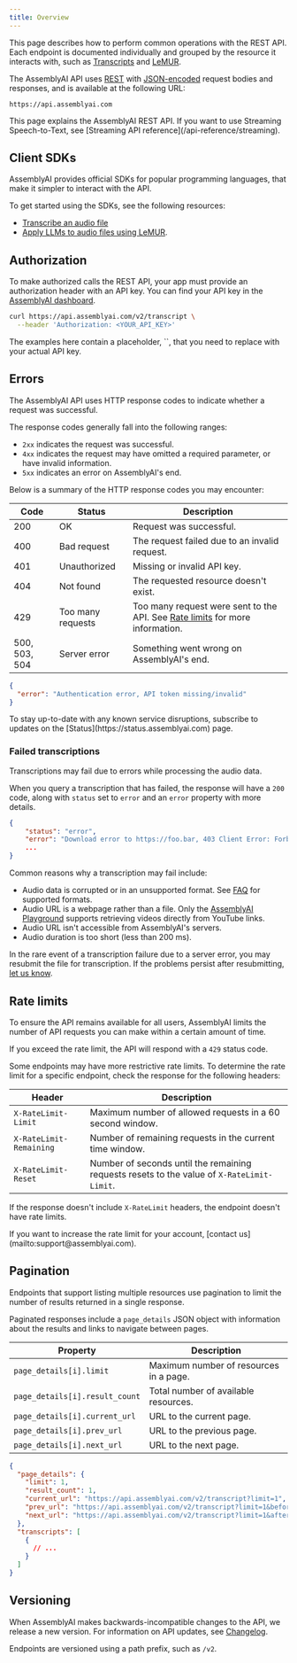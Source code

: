 ```yaml
---
title: Overview
---
```


This page describes how to perform common operations with the REST API. Each endpoint is documented individually and grouped by the resource it interacts with, such as [Transcripts](/api-reference/transcripts) and [LeMUR](/api-reference/lemur).

The AssemblyAI API uses [REST](https://en.wikipedia.org/wiki/REST) with [JSON-encoded](https://www.json.org/json-en.html) request bodies and responses, and is available at the following URL:

```plain title="Base URL"
https://api.assemblyai.com
```

<Info title="Streaming Speech-to-Text">
This page explains the AssemblyAI REST API. If you want to use Streaming Speech-to-Text, see [Streaming API reference](/api-reference/streaming).
</Info>

## Client SDKs

AssemblyAI provides official SDKs for popular programming languages, that make it simpler to interact with the API.

To get started using the SDKs, see the following resources:

- [Transcribe an audio file](https://www.assemblyai.com/docs/getting-started/transcribe-an-audio-file)
- [Apply LLMs to audio files using LeMUR](https://www.assemblyai.com/docs/getting-started/apply-llms-to-audio-files).

## Authorization

To make authorized calls the REST API, your app must provide an authorization header with an API key. You can find your API key in the [AssemblyAI dashboard](https://www.assemblyai.com/app).

```bash title="Authenticated request"
curl https://api.assemblyai.com/v2/transcript \
  --header 'Authorization: <YOUR_API_KEY>'
```

<Info title="Your API key">
The examples here contain a placeholder, `<YOUR_API_KEY>`, that you need to replace with your actual API key.
</Info>

## Errors

The AssemblyAI API uses HTTP response codes to indicate whether a request was successful.

The response codes generally fall into the following ranges:

- `2xx` indicates the request was successful.
- `4xx` indicates the request may have omitted a required parameter, or have invalid information.
- `5xx` indicates an error on AssemblyAI's end.

Below is a summary of the HTTP response codes you may encounter:

| Code  | Status  | Description |
|-------|---------|-------------|
| 200   | OK      | Request was successful. |
| 400   | Bad request  | The request failed due to an invalid request. |
| 401   | Unauthorized   | Missing or invalid API key. |
| 404   | Not found | The requested resource doesn't exist. |
| 429   | Too many requests | Too many request were sent to the API. See [Rate limits](#rate-limits) for more information. |
| 500, 503, 504 | Server error   | Something went wrong on AssemblyAI's end.  |

```json title="Response with error"
{
  "error": "Authentication error, API token missing/invalid"
}
```

<Tip title="API status">
To stay up-to-date with any known service disruptions, subscribe to updates on the [Status](https://status.assemblyai.com) page.
</Tip>

### Failed transcriptions

Transcriptions may fail due to errors while processing the audio data.

When you query a transcription that has failed, the response will have a `200` code, along with `status` set to `error` and an `error` property with more details.

```json title="Failed transcription"
{
    "status": "error",
    "error": "Download error to https://foo.bar, 403 Client Error: Forbidden for url: https://foo.bar",
    ...
}
```

Common reasons why a transcription may fail include:

- Audio data is corrupted or in an unsupported format. See [FAQ](https://www.assemblyai.com/docs/concepts/faq) for supported formats.
- Audio URL is a webpage rather than a file. Only the [AssemblyAI Playground](https://www.assemblyai.com/playground) supports retrieving videos directly from YouTube links.
- Audio URL isn't accessible from AssemblyAI's servers.
- Audio duration is too short (less than 200 ms).

In the rare event of a transcription failure due to a server error, you may resubmit the file for transcription. If the problems persist after resubmitting, [let us know](mailto:support@assemblyai.com).

## Rate limits

To ensure the API remains available for all users, AssemblyAI limits the number of API requests you can make within a certain amount of time.

If you exceed the rate limit, the API will respond with a `429` status code.

Some endpoints may have more restrictive rate limits. To determine the rate limit for a specific endpoint, check the response for the following headers:

| Header  | Description  |
|-------|---------|
| `X-RateLimit-Limit`      | Maximum number of allowed requests in a 60 second window. |
| `X-RateLimit-Remaining`  | Number of remaining requests in the current time window. |
| `X-RateLimit-Reset`      | Number of seconds until the remaining requests resets to the value of `X-RateLimit-Limit`. |

If the response doesn't include `X-RateLimit` headers, the endpoint doesn't have rate limits.

<Info title="Increasing rate limits">
If you want to increase the rate limit for your account, [contact us](mailto:support@assemblyai.com).
</Info>

## Pagination

Endpoints that support listing multiple resources use pagination to limit the number of results returned in a single response.

Paginated responses include a `page_details` JSON object with information about the results and links to navigate between pages.

| Property  | Description  |
|-------|---------|
| `page_details[i].limit`      | Maximum number of resources in a page. |
| `page_details[i].result_count`      | Total number of available resources. |
| `page_details[i].current_url`      | URL to the current page. |
| `page_details[i].prev_url`      | URL to the previous page. |
| `page_details[i].next_url`      | URL to the next page. |

```json title="Paginated response"
{
  "page_details": {
    "limit": 1,
    "result_count": 1,
    "current_url": "https://api.assemblyai.com/v2/transcript?limit=1",
    "prev_url": "https://api.assemblyai.com/v2/transcript?limit=1&before_id=bfc3622e-8c69-4497-9a84-fb65b30dcb07",
    "next_url": "https://api.assemblyai.com/v2/transcript?limit=1&after_id=bfc3622e-8c69-4497-9a84-fb65b30dcb07"
  },
  "transcripts": [
    {
      // ...
    }
  ]
}
```

## Versioning

When AssemblyAI makes backwards-incompatible changes to the API, we release a new version. For information on API updates, see [Changelog](https://www.assemblyai.com/changelog).

Endpoints are versioned using a path prefix, such as `/v2`.

